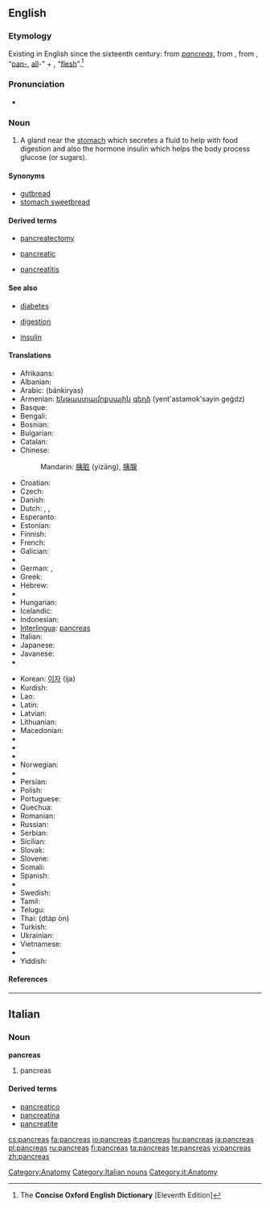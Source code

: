 {{also|pancréas|páncreas}}
==English==

===Etymology===
Existing in English since the sixteenth century: from {{etyl|la}} ''[[#Latin|pancreas]]'', from {{etyl|grc}} '''{{polytonic|[[πάγκρεας]]}}''' {{italbrac|pankreas}}, from '''{{polytonic|[[παν-]]}}''' {{italbrac|pan-}}, “[[pan-#English|pan-]], [[all#English|all]]-” + '''{{polytonic|[[κρέας]]}}''' {{italbrac|kreas}}, “[[flesh]]”.<ref name="COED-etym">The '''Concise Oxford English Dictionary''' [Eleventh Edition]</ref>

===Pronunciation===
* {{a|UK}} {{IPA|/ˈpæŋkɹɪəs/}}

===Noun===
{{en-noun|pancreases|pl2=pancreata}}

# {{anatomy}} A gland near the [[stomach]] which secretes a fluid to help with food digestion and also the hormone insulin which helps the body process glucose (or sugars).

====Synonyms====
* [[gutbread]]
* [[stomach sweetbread]]

====Derived terms====
{{rel-top3|Derived terms}}
* [[pancreatectomy]]
{{rel-mid3}}
* [[pancreatic]]
{{rel-mid3}}
* [[pancreatitis]]
{{rel-bottom}}

====See also====
{{rel-top|See also}}
* [[diabetes]]
{{rel-mid3}}
* [[digestion]]
{{rel-mid3}}
* [[insulin]]
{{rel-bottom}}

====Translations====
{{trans-top|gland near the stomach}}
* Afrikaans: {{t|af|pankreas}}
* Albanian: {{t|sq|pankreasi}}
* Arabic: {{Arab|[[بنكرياس]]}} (bánkiryas) {{m}}
* Armenian: [[ենթաստամոքսային]] [[գեղձ]] (yent'astamok'sayin geġdz)
* Basque: {{t|eu|pankrea}}
* Bengali: {{t|bn|অগ্ন্যাশয়}}
* Bosnian: {{t|bs|gušterača|f}}
* Bulgarian: {{t|bg|панкреас|m}}
* Catalan: {{t|ca|pàncrees}}
* Chinese:
*: Mandarin: [[胰脏]] (yízāng), [[胰腺]] {{italbrac|yíxiàn}}
* Croatian: {{t|hr|gušterača|f}}
* Czech: {{t|cs|slinivka břišní člověka|f}}
* Danish: {{t|da|bugspytkirtel|c}}
* Dutch: {{t|nl|alvleesklier}}, {{t|nl|buikspeekselklier}}, {{t|nl|pancreas}}
* Esperanto: {{t|eo|pankreato}}
* Estonian: {{t|et|kõhunääre}}
* Finnish: {{t|fi|haima}}
* French: {{t|fr|pancréas|m}}
* Galician: {{t|gl|páncreas|m}}
* {{trreq|Georgian}}
* German: {{t|de|Bauchspeicheldrüse|f}}, {{t|de|Pankreas|n}}
* Greek: {{t|el|πάγκρεας|tr=páŋkreas|n}}
* Hebrew: {{t|he|לבלב|tr=lavlav}}
* {{trreq|Hindi}}
* Hungarian: {{t|hu|hasnyálmirigy}}
* Icelandic: {{t|is|bris}}
* Indonesian: {{t|id|pankreas}}
* [[Interlingua]]: [[#Interlingua|pancreas]]
* Italian: {{t|it|pancreas|m}}
* Japanese: {{t|ja|膵臓|tr=すいぞう, suizō}}
* Javanese: {{tø|jv|pankreas}}
* {{trreq|Khmer}}
{{trans-mid}}
* Korean: [[이자]] (ija)
* Kurdish: {{t|ku|pankreas}}
* Lao: {{t|lo|ຕັບອ່ອນ|tr=tap-'öön|sc=Laoo}}
* Latin: {{t|la|pancreas}}
* Latvian: {{t|lv|aizkuņģa dziedzeris}}
* Lithuanian: {{t|lt|kasa}}
* Macedonian: {{t|mk|панкреас|m}}
* {{trreq|Maltese}}
* {{trreq|Maori}}
* {{trreq|Mongolian}}
* Norwegian: {{t|no|bukspyttkjertel|m}}
* {{trreq|Old English}}
* Persian: {{fa-Arab|[[لوزالمعده]]}}
* Polish: {{t|pl|trzustka|f}}
* Portuguese: {{t|pt|pâncreas|m}}
* Quechua: {{t|qu|suyk'upin}}
* Romanian: {{t|ro|pancreas}}
* Russian: {{t|ru|поджелудочная железа|tr=podželúdočnaja železá|f}}
* Serbian: {{t|sr|гуштерача|f}}
* Sicilian: {{tø|scn|pancreas}}
* Slovak: {{t|sk|podžalúdková žľaza|f}}
* Slovene: {{t|sl|trebušna slinavka|f}}
* Somali: {{tø|so|ganac}}
* Spanish: {{t|es|páncreas|m}}
* {{trreq|Swahili}}
* Swedish: {{t|sv|bukspottkörtel|c}}
* Tamil: {{t|ta|கணையம்}}
* Telugu: {{t|te|క్లోమము}}
* Thai: {{Thai|[[ตับอ่อน]]}} (dtàp òn)
* Turkish: {{t|tr|pankreas}}
* Ukrainian: {{t|uk|підшлункова залоза|f}}
* Vietnamese: {{t|vi|tụy}}
* {{trreq|Welsh}}
* Yiddish: {{t-|yi|קישקע|tr=kishke|f}}
{{trans-bottom}}

====References====
<references/>

[[Category:Anatomy]]

----

==Italian==

===Noun===
'''pancreas''' {{m}} {{inv}}

# pancreas

====Derived terms====
* [[pancreatico]]
* [[pancreatina]]
* [[pancreatite]]

[[Category:Italian nouns]]
[[Category:it:Anatomy]]

[[cs:pancreas]]
[[fa:pancreas]]
[[io:pancreas]]
[[it:pancreas]]
[[hu:pancreas]]
[[ja:pancreas]]
[[pl:pancreas]]
[[ru:pancreas]]
[[fi:pancreas]]
[[ta:pancreas]]
[[te:pancreas]]
[[vi:pancreas]]
[[zh:pancreas]]